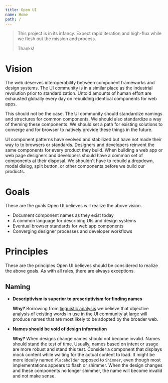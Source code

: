 ```yaml
---
title: Open UI
name: Home
path: /
---
```


> This project is in its infancy. Expect rapid iteration and high-flux while we flesh out the mission and process.
>
> Thanks!

# Vision

The web deserves interoperability between component frameworks and design systems.
The UI community is in a similar place as the industrial revolution prior to standardization.
Untold amounts of human effort are exhausted globally every day on rebuilding identical components for web apps.

This should not be the case.
The UI community should standardize namings and structures for common components.
We should also standardize a way of theming these components.
We should set a path for existing solutions to converge and for browser to natively provide these things in the future.

UI component patterns have evolved and stabilized but have not made their way to to browsers or standards.
Designers and developers reinvent the same components for every product they build.
When building a web app or web page designers and developers should have a common set of components at their disposal.
We shouldn't have to rebuild a dropdown, modal dialog, split button, or other components before we build our products.

# Goals

These are the goals Open UI believes will realize the above vision.

- Document component names as they exist today
- A common language for describing UIs and design systems
- Eventual browser standards for web app components
- Converging designer processes and developer workflows

# Principles

These are the principles Open UI believes should be considered to realize the above goals.
As with all rules, there are always exceptions.

## Naming

- **Descriptivism is superior to prescriptivism for finding names**

  **Why?**
  Borrowing from [linguistic analysis](https://en.wikipedia.org/wiki/Linguistic_description) we believe that objective analysis of existing words in use in the UI community at large will produce names that are most likely to be adopted by the broader web.

- **Names should be void of design information**

  **Why?**
  When designs change names should not become invalid.
  Names should stand the test of time.
  Usually, names based on intent or usage are more robust and stand this test.
  Consider a component that displays mock content while waiting for the actual content to load.
  It might be more ideally named `Placeholder` opposed to `Shimmer`, even though most implementations appears to flash or shimmer.
  When the design changes and these components no longer shimmer, the name will become invalid and not make sense.
